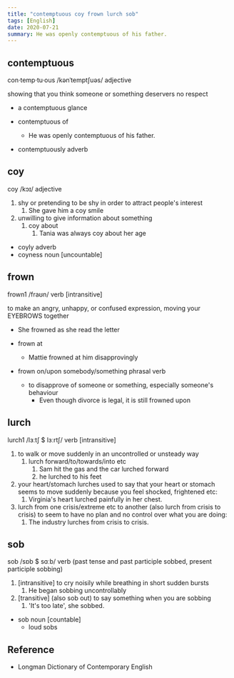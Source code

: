 ```yaml
---
title: "contemptuous coy frown lurch sob"
tags: [English]
date: 2020-07-21
summary: He was openly contemptuous of his father.
---
```


## contemptuous

con·temp·tu·ous /kənˈtemptʃuəs/ adjective

showing that you think someone or something deservers no respect

- a contemptuous glance
- contemptuous of
  - He was openly contemptuous of his father.

- contemptuously adverb

## coy

coy /kɔɪ/ adjective

1. shy or pretending to be shy in order to attract people's interest
   1. She gave him a coy smile
2. unwilling to give information about something
   1. coy about
      1. Tania was always coy about her age

- coyly adverb
- coyness noun [uncountable]

## frown

frown1 /fraʊn/ verb [intransitive]

to make an angry, unhappy, or confused expression, moving your EYEBROWS together

- She frowned as she read the letter

- frown at
  - Mattie frowned at him disapprovingly

- frown on/upon somebody/something phrasal verb
  - to disapprove of someone or something, especially someone's behaviour
    - Even though divorce is legal, it is still frowned upon

## lurch

lurch1 /lɜːtʃ $ lɜːrtʃ/ verb [intransitive]

1. to walk or move suddenly in an uncontrolled or unsteady way
   1. lurch forward/to/towards/into etc
      1. Sam hit the gas and the car lurched forward
      2. he lurched to his feet
2. your heart/stomach lurches used to say that your heart or stomach seems to
   move suddenly because you feel shocked, frightened etc:
   1. Virginia's heart lurched painfully in her chest.
3. lurch from one crisis/extreme etc to another (also lurch from crisis to
   crisis) to seem to have no plan and no control over what you are doing:
   1. The industry lurches from crisis to crisis.

## sob

sob /sɒb $ sɑːb/ verb (past tense and past participle sobbed, present participle
sobbing)

1. [intransitive] to cry noisily while breathing in short sudden bursts
   1. He began sobbing uncontrollably
2. [transitive] (also sob out) to say something when you are sobbing
   1. 'It's too late', she sobbed.

- sob noun [countable]
  - loud sobs

## Reference

- Longman Dictionary of Contemporary English